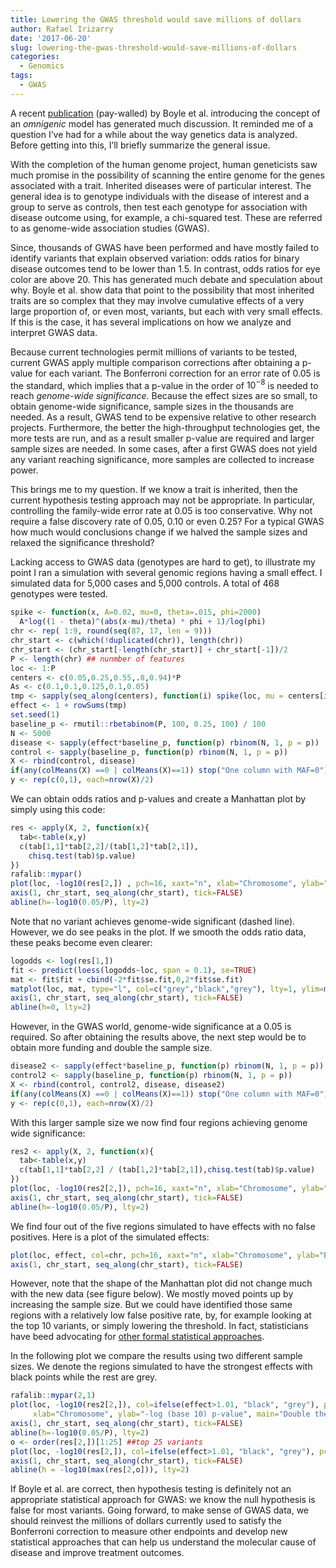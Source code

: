 ```yaml
---
title: Lowering the GWAS threshold would save millions of dollars
author: Rafael Irizarry
date: '2017-06-20'
slug: lowering-the-gwas-threshold-would-save-millions-of-dollars
categories:
  - Genomics
tags:
  - GWAS
---
```



A recent [publication](http://www.sciencedirect.com/science/article/pii/S0092867417306293) (pay-walled) by Boyle et al. introducing the concept of  an _omnigenic_ model has generated much discussion. It reminded me of a question I've had for a while about the way genetics data is analyzed. Before getting into this, I'll briefly summarize the general issue.

With the completion of the human genome project, human geneticists saw much promise in the possibility of scanning the entire genome for the genes associated with a trait. Inherited diseases were of particular interest. The general idea is to genotype individuals with the disease of interest and a group to serve as controls, then test each genotype for association with disease outcome using, for example, a chi-squared test. These are referred to as genome-wide association studies (GWAS).

Since, thousands of GWAS have been performed and have mostly failed to identify variants that explain observed variation: odds ratios for binary disease outcomes tend to be lower than 1.5. In contrast, odds ratios for eye color are above 20. This has generated much debate and speculation about why. Boyle et al. show data that point to the possibility that most inherited traits are so complex that they may involve cumulative effects of a very large proportion of, or even most, variants, but each with very small effects. If this is the case, it has several implications on how we analyze and interpret GWAS data.

Because current technologies permit millions of variants to be tested, current GWAS apply multiple comparison corrections after obtaining a p-value for each variant. The Bonferroni correction for an error rate of 0.05 is the standard, which implies that a p-value in the order of $10^{-8}$ is needed to reach  _genome-wide significance_.
 Because the effect sizes are so small, to obtain genome-wide significance, sample sizes in the thousands are needed. As a result, GWAS tend to be expensive relative to other research projects. Furthermore, the better the high-throughput technologies get, the more tests are run, and as a result smaller p-value are required and larger sample sizes are needed. In some cases, after a first GWAS does not yield any variant reaching significance, more samples are collected to increase power.

This brings me to my question. If we know a trait is inherited, then the current hypothesis testing approach may not be appropriate. In particular, controlling the family-wide error rate at 0.05 is too conservative. Why not require a false discovery rate of 0.05, 0.10 or even 0.25? For a typical GWAS how much would conclusions change if we halved the sample sizes and relaxed the significance threshold?

Lacking access to GWAS data (genotypes are hard to get), to illustrate my point I ran a simulation with several genomic regions having a small effect. I simulated data for 5,000 cases and 5,000 controls. A total of 468 genotypes were tested.
```r
spike <- function(x, A=0.02, mu=0, theta=.015, phi=2000)
  A*log((1 - theta)^(abs(x-mu)/theta) * phi + 1)/log(phi)
chr <- rep( 1:9, round(seq(87, 17, len = 9)))
chr_start <- c(which(!duplicated(chr)), length(chr))
chr_start <- (chr_start[-length(chr_start)] + chr_start[-1])/2
P <- length(chr) ## nunmber of features
loc <- 1:P
centers <- c(0.05,0.25,0.55,.8,0.94)*P
As <- c(0.1,0.1,0.125,0.1,0.05)
tmp <- sapply(seq_along(centers), function(i) spike(loc, mu = centers[i], A=As[i]))
effect <- 1 + rowSums(tmp)
set.seed(1)
baseline_p <- rmutil::rbetabinom(P, 100, 0.25, 100) / 100
N <- 5000
disease <- sapply(effect*baseline_p, function(p) rbinom(N, 1, p = p))
control <- sapply(baseline_p, function(p) rbinom(N, 1, p = p))
X <- rbind(control, disease)
if(any(colMeans(X) ==0 | colMeans(X)==1)) stop("One column with MAF=0")
y <- rep(c(0,1), each=nrow(X)/2)
```

We can obtain odds ratios and p-values and create a Manhattan plot by simply using this code:

```r
res <- apply(X, 2, function(x){
  tab<-table(x,y)
  c(tab[1,1]*tab[2,2]/(tab[1,2]*tab[2,1]),
    chisq.test(tab)$p.value)
})
rafalib::mypar()
plot(loc, -log10(res[2,]) , pch=16, xaxt="n", xlab="Chromosome", ylab="-log (base 10) p-value", ylim=c(0, -log10(0.05/P)))
axis(1, chr_start, seq_along(chr_start), tick=FALSE)
abline(h=-log10(0.05/P), lty=2)
```

Note that no variant achieves genome-wide significant (dashed line). However, we do see peaks in the plot. If we smooth the odds ratio data, these peaks become even clearer:

```r
logodds <- log(res[1,])
fit <- predict(loess(logodds~loc, span = 0.1), se=TRUE)
mat <- fit$fit + cbind(-2*fit$se.fit,0,2*fit$se.fit)
matplot(loc, mat, type="l", col=c("grey","black","grey"), lty=1, ylim=max(mat)*c(-1,1), ylab="Log odds", xlab="Chromosome", xaxt="n")
axis(1, chr_start, seq_along(chr_start), tick=FALSE)
abline(h=0, lty=2)
```

However, in the GWAS world, genome-wide significance at a 0.05 is required. So after obtaining the results above, the next step would be to obtain more funding and double the sample size.

```r
disease2 <- sapply(effect*baseline_p, function(p) rbinom(N, 1, p = p))
control2 <- sapply(baseline_p, function(p) rbinom(N, 1, p = p))
X <- rbind(control, control2, disease, disease2)
if(any(colMeans(X) ==0 | colMeans(X)==1)) stop("One column with MAF=0")
y <- rep(c(0,1), each=nrow(X)/2)
```

With this larger sample size we now find four regions achieving genome wide significance:

```r
res2 <- apply(X, 2, function(x){
  tab<-table(x,y)
  c(tab[1,1]*tab[2,2] / (tab[1,2]*tab[2,1]),chisq.test(tab)$p.value)
})
plot(loc, -log10(res2[2,]), pch=16, xaxt="n", xlab="Chromosome", ylab="-log (base 10) p-value")
axis(1, chr_start, seq_along(chr_start), tick=FALSE)
abline(h=-log10(0.05/P), lty=2)
```

We find four out of the five regions simulated to have effects with no false positives. Here is a plot of the simulated effects:

```r
plot(loc, effect, col=chr, pch=16, xaxt="n", xlab="Chromosome", ylab="Effect")
axis(1, chr_start, seq_along(chr_start), tick=FALSE)
```

However, note that the shape of the Manhattan plot did not change much with the new data (see figure below). We mostly moved points up by increasing the sample size. But we could have identified those same regions with a relatively low false positive rate, by, for example looking at the top 10 variants, or simply lowering the threshold. In fact, statisticians have beed advocating for [other formal statistical approaches](https://academic.oup.com/biostatistics/article/18/2/275/2557030/False-discovery-rates-a-new-deal).

In the following plot we compare the results using two different sample sizes. We denote the regions simulated to have the strongest effects with black points while the rest are grey.

```r
rafalib::mypar(2,1)
plot(loc, -log10(res2[2,]), col=ifelse(effect>1.01, "black", "grey"), pch=16, xaxt="n",
     xlab="Chromosome", ylab="-log (base 10) p-value", main="Double the sample size")
axis(1, chr_start, seq_along(chr_start), tick=FALSE)
abline(h=-log10(0.05/P), lty=2)
o <- order(res[2,])[1:25] ##top 25 variants
plot(loc, -log10(res[2,]), col=ifelse(effect>1.01, "black", "grey"), pch=16, ylim=c(0, -log10(0.05/P)), xaxt="n", xlab="Chromosome", ylab="-log (base 10) p-value", main="Lower the threshold")
axis(1, chr_start, seq_along(chr_start), tick=FALSE)
abline(h = -log10(max(res[2,o])), lty=2)
```

If Boyle et al. are correct, then hypothesis testing is definitely not an appropriate statistical approach for GWAS: we know the null hypothesis is false for most variants. Going forward, to make sense of GWAS data, we should reinvest the millions of dollars currently used  to satisfy the Bonferroni correction to measure other endpoints and develop new statistical approaches that can help us understand the molecular cause of disease and improve treatment outcomes.
